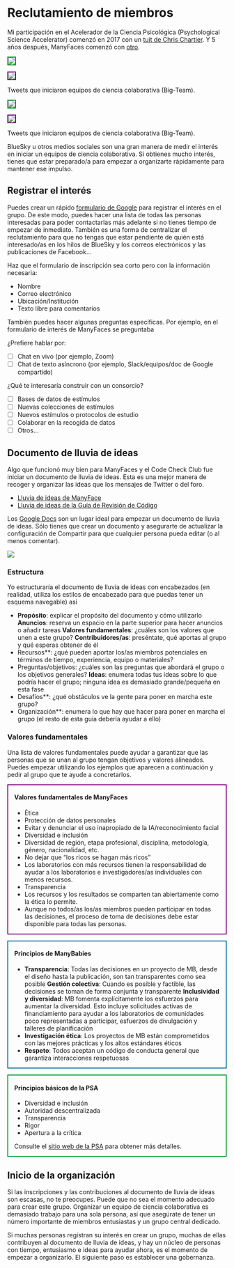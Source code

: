 # Reclutamiento de miembros

Mi participación en el Acelerador de la Ciencia Psicológica (Psychological Science Accelerator) comenzó en 2017 con un [tuit de Chris Chartier](https://twitter.com/CRChartier/status/901500936727781376). Y 5 años después, ManyFaces comenzó con [otro](https://twitter.com/LisaDeBruine/status/1486807497608466435).

<div class="light-mode">
::: {#fig-tweets layout-ncol=2}

![](images/psa-tweet-light.png){fig-alt="Tweet de Chris Chartier: Es hora de empezar a construir un CERN para la ciencia psicológica" style="border:2px solid #009A2A;"}

![](images/manyfaces-tweet-light.png){fig-alt="Tweet de Lisa DeBruine: Big Team Science está creciendo. Me ha encantado mi participación en @PsySciAcc y creo que equipos como este y @Many_Babies, @BrRepInitiative, @ManyPrimates etc. son el futuro de la ciencia. Así que me he estado preguntando si es el momento de iniciar ManyFaces" style="border:2px solid purple;"}

Tweets que iniciaron equipos de ciencia colaborativa (Big-Team).
:::

</div>
<div class="dark-mode">

::: {#fig-tweets layout-ncol=2}

![](images/psa-tweet-dark.png){fig-alt="Tweet de Chris Chartier: Es hora de empezar a construir un CERN para la ciencia psicológica" style="border:2px solid #009A2A;"}

![](images/manyfaces-tweet-dark.png){fig-alt="Tweet de Lisa DeBruine: Big Team Science está creciendo. Me ha encantado mi participación en @PsySciAcc y creo que equipos como este y @Many_Babies, @BrRepInitiative, @ManyPrimates etc. son el futuro de la ciencia. Así que me he estado preguntando si es el momento de iniciar ManyFaces" style="border:2px solid purple;"}

Tweets que iniciaron equipos de ciencia colaborativa (Big-Team).
:::

</div>

BlueSky u otros medios sociales son una gran manera de medir el interés en iniciar un equipos de ciencia colaborativa. Si obtienes mucho interés, tienes que estar preparado/a para empezar a organizarte rápidamente para mantener ese impulso.

## Registrar el interés {#sec-sp-reg-interest}

Puedes crear un rápido [formulario de Google](https://docs.google.com/forms/) para registrar el interés en el grupo. De este modo, puedes hacer una lista de todas las personas interesadas para poder contactarlas más adelante si no tienes tiempo de empezar de inmediato. También es una forma de centralizar el reclutamiento para que no tengas que estar pendiente de quién está interesado/as en los hilos de BlueSky y los correos electrónicos y las publicaciones de Facebook...

Haz que el formulario de inscripción sea corto pero con la información necesaria:

* Nombre
* Correo electrónico
* Ubicación/Institución
* Texto libre para comentarios

También puedes hacer algunas preguntas específicas. Por ejemplo, en el formulario de interés de ManyFaces se preguntaba

¿Prefiere hablar por:

- [ ] Chat en vivo (por ejemplo, Zoom)
- [ ] Chat de texto asíncrono (por ejemplo, Slack/equipos/doc de Google compartido)

¿Qué te interesaría construir con un consorcio?

- [ ] Bases de datos de estímulos
- [ ] Nuevas colecciones de estímulos
- [ ] Nuevos estímulos o protocolos de estudio
- [ ] Colaborar en la recogida de datos
- [ ] Otros...

## Documento de lluvia de ideas

Algo que funcionó muy bien para ManyFaces y el Code Check Club fue iniciar un documento de lluvia de ideas. Esta es una mejor manera de recoger y organizar las ideas que los mensajes de Twitter o del foro. 

* [Lluvia de ideas de ManyFace](https://docs.google.com/document/d/1X6b3am7zwDYXT2-TUR-a85-xG-cdrE8_vz9GICbwAl0/edit)
* [Lluvia de ideas de la Guía de Revisión de Código](https://docs.google.com/document/d/1cqrRDEYkhtZT9QRruZmUnPPN00VEo0fKV7cEyoluMnU/edit)

Los [Google Docs](https://docs.google.com/) son un lugar ideal para empezar un documento de lluvia de ideas. Sólo tienes que crear un documento y asegurarte de actualizar la configuración de Compartir para que cualquier persona pueda editar (o al menos comentar). 

![](images/google-doc-sharing-sp.png){fig-alt="La interfaz de compartir de Google Docs muestra las opciones para Cualquiera con un enlace: Espectador, Comentarista, Editor (marcado)"}

### Estructura

Yo estructuraría el documento de lluvia de ideas con encabezados (en realidad, utiliza los estilos de encabezado para que puedas tener un esquema navegable) así

* **Propósito**: explicar el propósito del documento y cómo utilizarlo
**Anuncios**: reserva un espacio en la parte superior para hacer anuncios o añadir tareas
**Valores fundamentales**: ¿cuáles son los valores que unen a este grupo?
**Contribuidores/as**: preséntate, qué aportas al grupo y qué esperas obtener de él
* Recursos**: ¿qué pueden aportar los/as miembros potenciales en términos de tiempo, experiencia, equipo o materiales?
* Preguntas/objetivos: ¿cuáles son las preguntas que abordará el grupo o los objetivos generales?
**Ideas**: enumera todas tus ideas sobre lo que podría hacer el grupo; ninguna idea es demasiado grande/pequeña en esta fase
* Desafíos**: ¿qué obstáculos ve la gente para poner en marcha este grupo?
* Organización**: enumera lo que hay que hacer para poner en marcha el grupo (el resto de esta guía debería ayudar a ello)

### Valores fundamentales

Una lista de valores fundamentales puede ayudar a garantizar que las personas que se unan al grupo tengan objetivos y valores alineados. Puedes empezar utilizando los ejemplos que aparecen a continuación y pedir al grupo que te ayude a concretarlos.

::: {style="border: 2px solid purple; padding: 0 1em;"}

#### Valores fundamentales de ManyFaces {-}

* Ética 
* Protección de datos personales
* Evitar y denunciar el uso inapropiado de la IA/reconocimiento facial
* Diversidad e inclusión
* Diversidad de región, etapa profesional, disciplina, metodología, género, nacionalidad, etc.
* No dejar que "los ricos se hagan más ricos"
* Los laboratorios con más recursos tienen la responsabilidad de ayudar a los laboratorios e investigadores/as individuales con menos recursos.
* Transparencia
* Los recursos y los resultados se comparten tan abiertamente como la ética lo permite.
* Aunque no todos/as los/as miembros pueden participar en todas las decisiones, el proceso de toma de decisiones debe estar disponible para todas las personas.

:::


::: {style="border: 2px solid #006D97; padding: 0 1em; margin-top: 1em;"}

#### Principios de ManyBabies {-}

* **Transparencia**: Todas las decisiones en un proyecto de MB, desde el diseño hasta la publicación, son tan transparentes como sea posible
**Gestión colectiva**: Cuando es posible y factible, las decisiones se toman de forma conjunta y transparente
**Inclusividad y diversidad**: MB fomenta explícitamente los esfuerzos para aumentar la diversidad. Esto incluye solicitudes activas de financiamiento para ayudar a los laboratorios de comunidades poco representadas a participar, esfuerzos de divulgación y talleres de planificación
* **Investigación ética**: Los proyectos de MB están comprometidos con las mejores prácticas y los altos estándares éticos
* **Respeto**: Todos aceptan un código de conducta general que garantiza interacciones respetuosas

:::

::: {style="border: 2px solid #009A2A; padding: 0 1em; margin-top: 1em;"}

#### Principios básicos de la PSA {-}

* Diversidad e inclusión
* Autoridad descentralizada
* Transparencia
* Rigor
* Apertura a la crítica

Consulte el [sitio web de la PSA](https://psysciacc.org/) para obtener más detalles.

:::

## Inicio de la organización

Si las inscripciones y las contribuciones al documento de lluvia de ideas son escasas, no te preocupes. Puede que no sea el momento adecuado para crear este grupo. Organizar un equipo de ciencia colaborativa es demasiado trabajo para una sola persona, así que asegúrate de tener un número importante de miembros entusiastas y un grupo central dedicado.

Si muchas personas registran su interés en crear un grupo, muchas de ellas contribuyen al documento de lluvia de ideas, y hay un núcleo de personas con tiempo, entusiasmo e ideas para ayudar ahora, es el momento de empezar a organizarlo. El siguiente paso es establecer una gobernanza.
